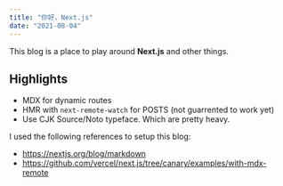 ```yaml
---
title: "你好，Next.js"
date: "2021-08-04"
---
```


This blog is a place to play around **Next.js** and other things.

## Highlights

- MDX for dynamic routes
- HMR with `next-remote-watch` for POSTS (not guarrented to work yet)
- Use CJK Source/Noto typeface. Which are pretty heavy.

I used the following references to setup this blog:

- https://nextjs.org/blog/markdown
- https://github.com/vercel/next.js/tree/canary/examples/with-mdx-remote
